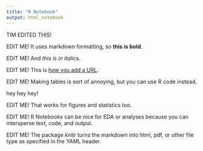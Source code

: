```yaml
---
title: "R Notebook"
output: html_notebook
---
```


TIM EDITED THIS!

EDIT ME! It uses markdown formatting, so **this is bold**.  

EDIT ME! And *this is in italics*.  

EDIT ME! This is [how you add a URL](https://www.google.com).  

EDIT ME! Making tables is sort of annoying, but you can use R code instead.  

hey hey hey! 

EDIT ME! That works for figures and statistics too.  

EDIT ME! R Notebooks can be nice for EDA or analyses because you can intersperse text, code, and output.  

EDIT ME! The package *knitr* turns the markdown into html, pdf, or other file type as specified in the YAML header.  

